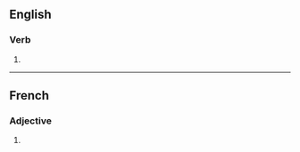 {{also|precises|precisés|précisés}}

==English==

===Verb===
{{head|en|verb form}}

# {{en-third-person singular of|précis}}

----

==French==

===Adjective===
{{fr-adj-form}}

# {{feminine plural of|précis|lang=fr}}